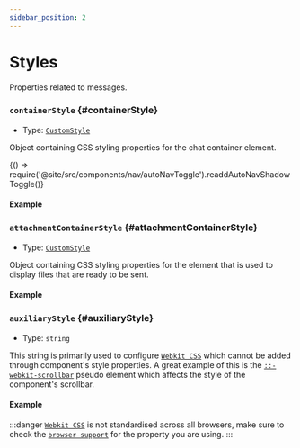```yaml
---
sidebar_position: 2
---
```


# Styles

Properties related to messages.

### `containerStyle` {#containerStyle}

- Type: [`CustomStyle`](./sharedTypes/#CustomStyle)

Object containing CSS styling properties for the chat container element. <br />


<BrowserOnly>{() => require('@site/src/components/nav/autoNavToggle').readdAutoNavShadowToggle()}</BrowserOnly>

#### Example

<ComponentContainer>
  <AiAssistantBrowser
    containerStyle={{backgroundColor: '#f7f7f7', borderRadius: '15px'}}
    service={{custom: {demo: true}}}
  ></AiAssistantBrowser>
</ComponentContainer>

<LineBreak></LineBreak>

### `attachmentContainerStyle` {#attachmentContainerStyle}

- Type: [`CustomStyle`](./sharedTypes/#CustomStyle)

Object containing CSS styling properties for the element that is used to display files that are ready to be sent. <br />

#### Example

<ComponentContainer>
  <AiAssistantBrowser
    attachmentContainerStyle={{backgroundColor: '#76fffc57'}}
    service={{custom: {demo: {displayFileAttachmentContainer: true}}}}
  ></AiAssistantBrowser>
</ComponentContainer>

<LineBreak></LineBreak>

### `auxiliaryStyle` {#auxiliaryStyle}

- Type: `string`

This string is primarily used to configure [`Webkit CSS`](https://developer.mozilla.org/en-US/docs/Web/CSS/WebKit_Extensions) which cannot be added through component's style properties. A great
example of this is the [`::-webkit-scrollbar`](https://developer.mozilla.org/en-US/docs/Web/CSS/::-webkit-scrollbar) pseudo element which affects the style of the component's scrollbar.

#### Example

<ComponentContainer>
  <AiAssistantBrowser
    service={{custom: {demo: true}}}
    initialMessages={[
      {text: 'Hey, how are you?', role: 'user'},
      {text: 'I am doing great, how about you?', role: 'ai'},
      {text: 'What is the meaning of life?', role: 'user'},
      {
        text: 'This ultimately depends on the person, but it could be the pursuit of happiness or fulfillment.',
        role: 'ai',
      },
      {text: 'I just feel like sleeping all day...', role: 'user'},
      {text: 'As long as it makes you happy!', role: 'ai'},
    ]}
    auxiliaryStyle="
      ::-webkit-scrollbar {
        width: 10px;
        height: 10px;
      }
      ::-webkit-scrollbar-thumb {
        background-color: #54a7ff;
        border-radius: 5px;
      }"
  ></AiAssistantBrowser>
</ComponentContainer>

:::danger
[`Webkit CSS`](https://developer.mozilla.org/en-US/docs/Web/CSS/WebKit_Extensions) is not standardised across all browsers, make sure to check the [`browser support`](https://caniuse.com/)
for the property you are using.
:::

<LineBreak></LineBreak>
